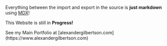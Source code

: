 
Everything between the import and export in the source is **just markdown** using [MDX](https://mdxjs.com/)!

This Website is still in **Progress!**

<div style={{ padding: '10px 30px', backgroundColor: 'tomato' }}>See my Main Portfolio at [alexandergilbertson.com](https://www.alexandergilbertson.com)</div>

